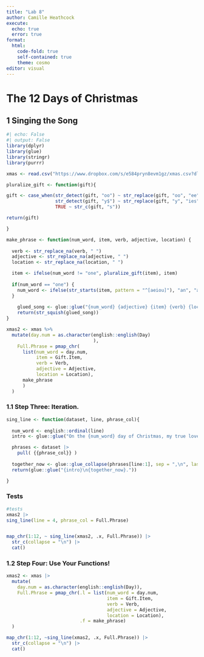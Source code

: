```yaml
---
title: "Lab 8"
author: Camille Heathcock
execute: 
  echo: true
  error: true
format: 
  html: 
    code-fold: true
    self-contained: true
    theme: cosmo
editor: visual
---
```


# **The 12 Days of Christmas**

## 1 Singing the Song

```r
#| echo: False 
#| output: False
library(dplyr)
library(glue)
library(stringr)
library(purrr)

xmas <- read.csv("https://www.dropbox.com/s/e584pryn8evm1gz/xmas.csv?dl=1")
```

```r
pluralize_gift <- function(gift){

gift <- case_when(str_detect(gift, "oo") ~ str_replace(gift, "oo", "ee"),
                  str_detect(gift, "y$") ~ str_replace(gift, "y", "ies"), 
                  TRUE ~ str_c(gift, "s"))

return(gift)

}
```

```r
make_phrase <- function(num_word, item, verb, adjective, location) {
  
  verb <- str_replace_na(verb, " ")
  adjective <- str_replace_na(adjective, " ")
  location <- str_replace_na(location, " ")

  item <- ifelse(num_word != "one", pluralize_gift(item), item) 
    
  if(num_word == "one") {
    num_word <- ifelse(str_starts(item, pattern = "^[aeiou]"), "an", "a")
  }
  
    glued_song <- glue::glue("{num_word} {adjective} {item} {verb} {location}")
    return(str_squish(glued_song))
}
```

```r
xmas2 <- xmas %>%
  mutate(day.num = as.character(english::english(Day)
                                ), 
    Full.Phrase = pmap_chr(
      list(num_word = day.num,
           item = Gift.Item,
           verb = Verb,
           adjective = Adjective,
           location = Location),
      make_phrase
      )
  )
```

### 1.1 Step Three: Iteration.

```r
sing_line <- function(dataset, line, phrase_col){
  
  num_word <- english::ordinal(line)
  intro <- glue::glue("On the {num_word} day of Christmas, my true love gave to me:")

  phrases <- dataset |>
    pull( {{phrase_col}} )
    
  together_now <- glue::glue_collapse(phrases[line:1], sep = ",\n", last = ", and \n")
  return(glue::glue("{intro}\n{together_now}."))

}
```

### Tests

```r
#tests 
xmas2 |>
sing_line(line = 4, phrase_col = Full.Phrase)


map_chr(1:12, ~ sing_line(xmas2, .x, Full.Phrase)) |>
  str_c(collapse = "\n") |>
  cat()
```

### 1.2 Step Four: Use Your Functions!

```r
xmas2 <- xmas |>
  mutate(
    day.num = as.character(english::english(Day)), 
    Full.Phrase = pmap_chr(.l = list(num_word = day.num, 
                                     item = Gift.Item, 
                                     verb = Verb, 
                                     adjective = Adjective, 
                                     location = Location), 
                           .f = make_phrase)
  )

map_chr(1:12, ~sing_line(xmas2, .x, Full.Phrase)) |>
  str_c(collapse = "\n") |>
  cat()
```
